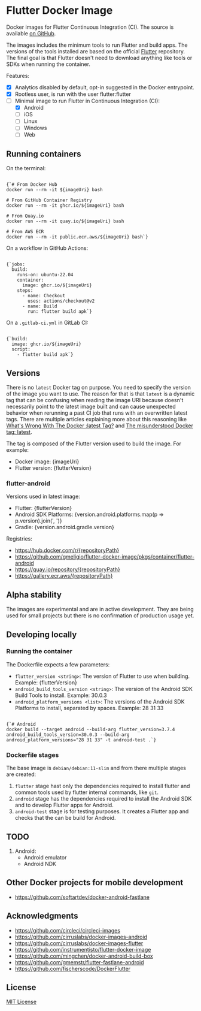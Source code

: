 
# Flutter Docker Image

Docker images for Flutter Continuous Integration (CI). The source is available [on GitHub](https://github.com/gmeligio/flutter-docker-image).

The images includes the minimum tools to run Flutter and build apps. The versions of the tools installed are based on the official [Flutter](https://github.com/flutter/flutter) repository. The final goal is that Flutter doesn't need to download anything like tools or SDKs when running the container.

Features:
- [x] Analytics disabled by default, opt-in suggested in the Docker entrypoint.
- [x] Rootless user, is run with the user flutter:flutter
- [ ] Minimal image to run Flutter in Continuous Integration (CI):
    - [x] Android
    - [ ] iOS
    - [ ] Linux
    - [ ] Windows
    - [ ] Web

## Running containers

On the terminal:
<pre><code className="language-bash">
{`# From Docker Hub
docker run --rm -it ${imageUri} bash

# From GitHub Container Registry
docker run --rm -it ghcr.io/${imageUri} bash

# From Quay.io
docker run --rm -it quay.io/${imageUri} bash

# From AWS ECR
docker run --rm -it public.ecr.aws/${imageUri} bash`}
</code></pre>

On a workflow in GitHub Actions:
<pre><code className="language-yaml">
{`jobs:
  build:
    runs-on: ubuntu-22.04
    container:
      image: ghcr.io/${imageUri}
    steps:
      - name: Checkout
        uses: actions/checkout@v2
      - name: Build
        run: flutter build apk`}
</code></pre>

On a `.gitlab-ci.yml` in GitLab CI:
<pre><code className="language-yaml">
{`build:
  image: ghcr.io/${imageUri}
  script:
    - flutter build apk`}
</code></pre>

## Versions

There is no `latest` Docker tag on purpose. You need to specify the version of the image you want to use. The reason for that is that `latest` is a dynamic tag that can be confusing when reading the image URI because doesn't necessarily point to the latest image built and can cause unexpected behavior when rerunning a past CI job that runs with an overwritten latest tags. There are multiple articles explaining more about this reasoning like [What's Wrong With The Docker :latest Tag?](https://vsupalov.com/docker-latest-tag/) and [The misunderstood Docker tag: latest](https://medium.com/@mccode/the-misunderstood-docker-tag-latest-af3babfd6375).

The tag is composed of the Flutter version used to build the image. For example:
- Docker image: {imageUri}
- Flutter version: {flutterVersion}

### flutter-android

Versions used in latest image:
- Flutter: {flutterVersion}
- Android SDK Platforms: {version.android.platforms.map(p => p.version).join(', ')}
- Gradle: {version.android.gradle.version}

Registries:
- https://hub.docker.com/r/{repositoryPath}
- https://github.com/gmeligio/flutter-docker-image/pkgs/container/flutter-android
- https://quay.io/repository/{repositoryPath}
- https://gallery.ecr.aws/{repositoryPath}

## Alpha stability

The images are experimental and are in active development. They are being used for small projects but there is no confirmation of production usage yet.

## Developing locally

### Running the container

The Dockerfile expects a few parameters:
- `flutter_version <string>`: The version of Flutter to use when building. Example: {flutterVersion}
- `android_build_tools_version <string>`: The version of the Android SDK Build Tools to install. Example: 30.0.3
- `android_platform_versions <list>`: The versions of the Android SDK Platforms to install, separated by spaces. Example: 28 31 33
  
<pre><code className="language-bash">
{`# Android
docker build --target android --build-arg flutter_version=3.7.4 android_build_tools_version=30.0.3 --build-arg android_platform_versions="28 31 33" -t android-test .`}
</code></pre>

### Dockerfile stages

The base image is `debian/debian:11-slim` and from there multiple stages are created:
1. `flutter` stage hast only the dependencies required to install flutter and common tools used by flutter internal commands, like `git`.
1. `android` stage has the dependencies required to install the Android SDK and to develop Flutter apps for Android.
1. `android-test` stage is for testing purposes. It creates a Flutter app and checks that the can be build for Android.

## TODO

1. Android:
    - Android emulator
    - Android NDK

## Other Docker projects for mobile development

- https://github.com/softartdev/docker-android-fastlane

## Acknowledgments

- https://github.com/circleci/circleci-images
- https://github.com/cirruslabs/docker-images-android
- https://github.com/cirruslabs/docker-images-flutter
- https://github.com/instrumentisto/flutter-docker-image
- https://github.com/mingchen/docker-android-build-box
- https://github.com/gmemstr/flutter-fastlane-android
- https://github.com/fischerscode/DockerFlutter

## License

[MIT License](../LICENSE)
